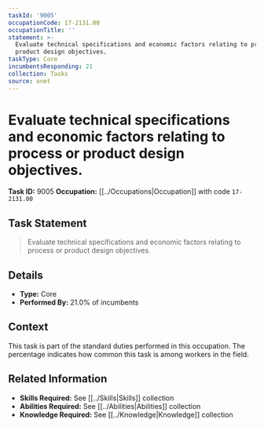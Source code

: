 ```yaml
---
taskId: '9005'
occupationCode: 17-2131.00
occupationTitle: ''
statement: >-
  Evaluate technical specifications and economic factors relating to process or
  product design objectives.
taskType: Core
incumbentsResponding: 21
collection: Tasks
source: onet
---
```

# Evaluate technical specifications and economic factors relating to process or product design objectives.

**Task ID:** 9005
**Occupation:** [[../Occupations|Occupation]] with code `17-2131.00`

## Task Statement

> Evaluate technical specifications and economic factors relating to process or product design objectives.

## Details

- **Type:** Core
- **Performed By:** 21.0% of incumbents

## Context

This task is part of the standard duties performed in this occupation. The percentage indicates how common this task is among workers in the field.

## Related Information

- **Skills Required:** See [[../Skills|Skills]] collection
- **Abilities Required:** See [[../Abilities|Abilities]] collection
- **Knowledge Required:** See [[../Knowledge|Knowledge]] collection
